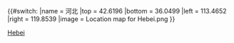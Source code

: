 {{#switch:{{{1}}}
|name   = 河北
|top    = 42.6196
|bottom = 36.0499
|left   = 113.4652
|right  = 119.8539
|image  = Location map for Hebei.png
}}<noinclude>{{Location map/Info}}
{{Documentation}}
[[Category:中国地理位置图模板|Hebei]]

</noinclude>